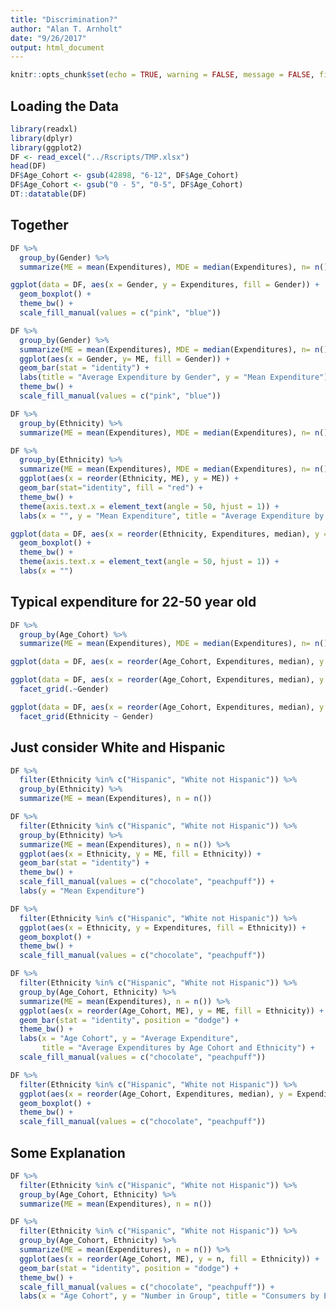 ```yaml
---
title: "Discrimination?"
author: "Alan T. Arnholt"
date: "9/26/2017"
output: html_document
---
```


```r
knitr::opts_chunk$set(echo = TRUE, warning = FALSE, message = FALSE, fig.align = "center", comment = NA)
```

## Loading the Data

```r
library(readxl)
library(dplyr)
library(ggplot2)
DF <- read_excel("../Rscripts/TMP.xlsx")
head(DF)
DF$Age_Cohort <- gsub(42898, "6-12", DF$Age_Cohort)
DF$Age_Cohort <- gsub("0 - 5", "0-5", DF$Age_Cohort)
DT::datatable(DF)
```

## Together

```r
DF %>% 
  group_by(Gender) %>% 
  summarize(ME = mean(Expenditures), MDE = median(Expenditures), n= n(), SD = sd(Expenditures))
```

```r
ggplot(data = DF, aes(x = Gender, y = Expenditures, fill = Gender)) + 
  geom_boxplot() + 
  theme_bw() + 
  scale_fill_manual(values = c("pink", "blue"))
```

```r
DF %>% 
  group_by(Gender) %>% 
  summarize(ME = mean(Expenditures), MDE = median(Expenditures), n= n()) %>%
  ggplot(aes(x = Gender, y= ME, fill = Gender)) + 
  geom_bar(stat = "identity") + 
  labs(title = "Average Expenditure by Gender", y = "Mean Expenditure") + 
  theme_bw() + 
  scale_fill_manual(values = c("pink", "blue"))
```

```r
DF %>% 
  group_by(Ethnicity) %>% 
  summarize(ME = mean(Expenditures), MDE = median(Expenditures), n= n())
```

```r
DF %>% 
  group_by(Ethnicity) %>% 
  summarize(ME = mean(Expenditures), MDE = median(Expenditures), n= n()) %>%  
  ggplot(aes(x = reorder(Ethnicity, ME), y = ME)) +
  geom_bar(stat="identity", fill = "red") + 
  theme_bw() + 
  theme(axis.text.x = element_text(angle = 50, hjust = 1)) + 
  labs(x = "", y = "Mean Expenditure", title = "Average Expenditure by Ethnicity")
```

```r
ggplot(data = DF, aes(x = reorder(Ethnicity, Expenditures, median), y = Expenditures)) + 
  geom_boxplot() +
  theme_bw() + 
  theme(axis.text.x = element_text(angle = 50, hjust = 1)) +
  labs(x = "")
```

## Typical expenditure for 22-50 year old

```r
DF %>% 
  group_by(Age_Cohort) %>% 
  summarize(ME = mean(Expenditures), MDE = median(Expenditures), n= n())
```

```r
ggplot(data = DF, aes(x = reorder(Age_Cohort, Expenditures, median), y = Expenditures)) + geom_boxplot() + theme_bw()
```

```r
ggplot(data = DF, aes(x = reorder(Age_Cohort, Expenditures, median), y = Expenditures)) + geom_boxplot() + theme_bw() + 
  facet_grid(.~Gender)
```

```r
ggplot(data = DF, aes(x = reorder(Age_Cohort, Expenditures, median), y = Expenditures)) + geom_boxplot(varwidth = TRUE) + theme_bw() + 
  facet_grid(Ethnicity ~ Gender)
```

## Just consider White and Hispanic

```r
DF %>%
  filter(Ethnicity %in% c("Hispanic", "White not Hispanic")) %>% 
  group_by(Ethnicity) %>% 
  summarize(ME = mean(Expenditures), n = n())
```

```r
DF %>%
  filter(Ethnicity %in% c("Hispanic", "White not Hispanic")) %>% 
  group_by(Ethnicity) %>% 
  summarize(ME = mean(Expenditures), n = n()) %>% 
  ggplot(aes(x = Ethnicity, y = ME, fill = Ethnicity)) + 
  geom_bar(stat = "identity") +
  theme_bw() + 
  scale_fill_manual(values = c("chocolate", "peachpuff")) + 
  labs(y = "Mean Expenditure")
```

```r
DF %>%
  filter(Ethnicity %in% c("Hispanic", "White not Hispanic")) %>%
  ggplot(aes(x = Ethnicity, y = Expenditures, fill = Ethnicity)) + 
  geom_boxplot() + 
  theme_bw() + 
  scale_fill_manual(values = c("chocolate", "peachpuff"))
```



```r
DF %>%
  filter(Ethnicity %in% c("Hispanic", "White not Hispanic")) %>% 
  group_by(Age_Cohort, Ethnicity) %>% 
  summarize(ME = mean(Expenditures), n = n()) %>%
  ggplot(aes(x = reorder(Age_Cohort, ME), y = ME, fill = Ethnicity)) + 
  geom_bar(stat = "identity", position = "dodge") + 
  theme_bw() + 
  labs(x = "Age Cohort", y = "Average Expenditure", 
       title = "Average Expenditures by Age Cohort and Ethnicity") + 
  scale_fill_manual(values = c("chocolate", "peachpuff"))
```

```r
DF %>%
  filter(Ethnicity %in% c("Hispanic", "White not Hispanic")) %>%
  ggplot(aes(x = reorder(Age_Cohort, Expenditures, median), y = Expenditures, fill = Ethnicity)) + 
  geom_boxplot() + 
  theme_bw() + 
  scale_fill_manual(values = c("chocolate", "peachpuff"))
```


## Some Explanation

```r
DF %>%
  filter(Ethnicity %in% c("Hispanic", "White not Hispanic")) %>% 
  group_by(Age_Cohort, Ethnicity) %>% 
  summarize(ME = mean(Expenditures), n = n())
```


```r
DF %>%
  filter(Ethnicity %in% c("Hispanic", "White not Hispanic")) %>% 
  group_by(Age_Cohort, Ethnicity) %>% 
  summarize(ME = mean(Expenditures), n = n()) %>%
  ggplot(aes(x = reorder(Age_Cohort, ME), y = n, fill = Ethnicity)) + 
  geom_bar(stat = "identity", position = "dodge") + 
  theme_bw() + 
  scale_fill_manual(values = c("chocolate", "peachpuff")) + 
  labs(x = "Age Cohort", y = "Number in Group", title = "Consumers by Ethnicity and Age Cohort")

```





